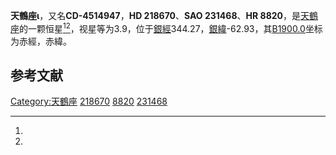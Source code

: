 {{Starbox begin
| name = 天鶴座ι
}}
{{Starbox observe
| epoch = [[J2000.0|J2000.0]]
| constell = [[天鶴座|天鶴座]]<ref name=SIMBAD>{{cite web
 | url=http://simbad.u-strasbg.fr/simbad/sim-id?Ident=HR+8820
 | title =Pulsating variable Star
 | publisher=Centre de Données astronomiques de Strasbourg
 | work=SIMBAD
 | accessdate=2012-07-13}}</ref><ref name=DATA>{{cite web
 | url=http://vizier.u-strasbg.fr/viz-bin/VizieR-5?-out.add=.&-source=5050&-corr=PK=HR&-out.max=9999&HR=8820
 | title=VizieR Detailed Page
 | accessdate=2012-07-13
 | archive-date=2016-03-05
 | archive-url=https://web.archive.org/web/20160305062613/http://vizier.u-strasbg.fr/viz-bin/VizieR-5?-out.add=.&-source=5050&-corr=PK=HR&-out.max=9999&HR=8820
 | dead-url=no
 }}</ref>
| 星官 = 
| ra = {{RA|23|10|21.6}}<ref name=SIMBAD /><ref name=DATA />
| dec = {{DEC|-45|14|48}}<ref name=SIMBAD /><ref name=DATA />
| appmag_v = 3.9<ref name=SIMBAD /><ref name=DATA />
}}
{{Starbox character
| class = K1III<ref name=SIMBAD /><ref name=DATA />
| b-v = 1.02<ref name=SIMBAD /><ref name=DATA />
| u-b = 0.86<ref name=SIMBAD /><ref name=DATA />
| r-i = 0.53<ref name=SIMBAD /><ref name=DATA />
| variable = 
}}
{{Starbox astrometry
| radial_v = 0.86
| prop_mo_ra = -4
| parallax = 0.03
| p_error = 
}}
{{Starbox catalog
| names =CD-4514947，[[SAO星表|SAO]] 231468，[[HD星表|HD]] 218670，[[HR星表|HR]] 8820}}
{{Starbox reference |Simbad=HR+8820}}
{{Starbox end}}

'''天鶴座ι'''，又名'''CD-4514947'''，'''HD 218670'''、'''SAO 231468'''、'''HR 8820'''，是[[天鶴座|天鶴座]]的一颗恒星<ref name=SIMBAD /><ref name=DATA />，视星等为3.9，位于[[銀道座標系|銀經]]344.27，[[銀道座標系|銀緯]]-62.93，其[[B1900.0|B1900.0]]坐标为赤經{{RA|23|4|42}}，赤緯{{DEC|-45|-62.93|18}}。

== 参考文献 ==
{{reflist}}

{{star-stub}}

{{天鶴座恒星}}
[[Category:天鶴座|Category:天鶴座]]
[[Category:HD和HDE天體|218670]]
[[Category:HR天體|8820]]
[[Category:SAO天體|231468]]
